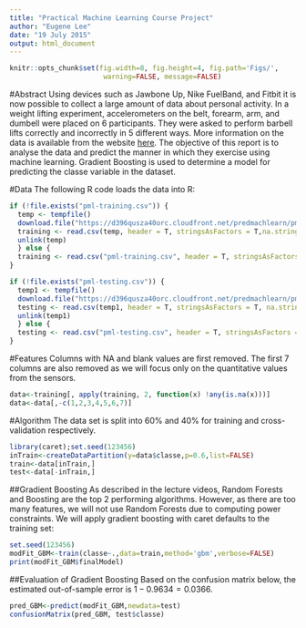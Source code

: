 ```yaml
---
title: "Practical Machine Learning Course Project"
author: "Eugene Lee"
date: "19 July 2015"
output: html_document
---
```

```r
knitr::opts_chunk$set(fig.width=8, fig.height=4, fig.path='Figs/',
                       warning=FALSE, message=FALSE)
```

#Abstract
Using devices such as Jawbone Up, Nike FuelBand, and Fitbit it is now possible to collect a large amount of data about personal activity. In a weight lifting experiment,  accelerometers on the belt, forearm, arm, and dumbell were placed on 6 participants. They were asked to perform barbell lifts correctly and incorrectly in 5 different ways. More information on the data is available from the website [here](http://groupware.les.inf.puc-rio.br/har). The objective of this report is to analyse the data and predict the manner in which they exercise using machine learning. Gradient Boosting is used to determine a model for predicting the classe variable in the dataset.

#Data
The following R code loads the data into R:
```r
if (!file.exists("pml-training.csv")) {
  temp <- tempfile()
  download.file("https://d396qusza40orc.cloudfront.net/predmachlearn/pml-training.csv",temp)
  training <- read.csv(temp, header = T, stringsAsFactors = T,na.strings=c('NA',""))
  unlink(temp)
  } else {
  training <- read.csv("pml-training.csv", header = T, stringsAsFactors = T, na.strings=c('NA',""))
}
```

```r
if (!file.exists("pml-testing.csv")) {
  temp1 <- tempfile()
  download.file("https://d396qusza40orc.cloudfront.net/predmachlearn/pml-testing.csv",temp1)
  testing <- read.csv(temp1, header = T, stringsAsFactors = T, na.strings=c('NA',""))
  unlink(temp1)
  } else {
  testing <- read.csv("pml-testing.csv", header = T, stringsAsFactors = T, na.strings=c('NA',""))
}
```

#Features
Columns with NA and blank values are first removed. The first 7 columns are also removed as we will focus only on the quantitative values from the sensors.
```r
data<-training[, apply(training, 2, function(x) !any(is.na(x)))]
data<-data[,-c(1,2,3,4,5,6,7)]
```

#Algorithm
The data set is split into 60% and 40% for training and cross-validation respectively. 
```r
library(caret);set.seed(123456)
inTrain<-createDataPartition(y=data$classe,p=0.6,list=FALSE)
train<-data[inTrain,]
test<-data[-inTrain,]
``` 

##Gradient Boosting
As described in the lecture videos, Random Forests and Boosting are the top 2 performing algorithms. However, as there are too many features, we will not use Random Forests due to computing power constraints. We will apply gradient boosting with caret defaults to the training set: 
```r
set.seed(123456)
modFit_GBM<-train(classe~.,data=train,method='gbm',verbose=FALSE)
print(modFit_GBM$finalModel)
```

##Evaluation of Gradient Boosting
Based on the confusion matrix below, the estimated out-of-sample error is $1-0.9634=0.0366$.
```r
pred_GBM<-predict(modFit_GBM,newdata=test)
confusionMatrix(pred_GBM, test$classe)
```